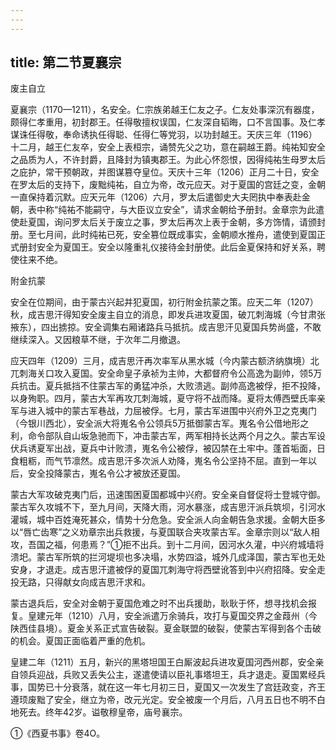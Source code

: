 ```yaml
---
---
---
```

title: 第二节夏襄宗
---



废主自立

夏襄宗（1170—1211），名安全。仁宗族弟越王仁友之子。仁友处事深沉有器度，颇得仁孝重用，初封郡王。任得敬擅权误国，仁友深自韬晦，口不言国事。及仁孝谋诛任得敬，奉命诱执任得聪、任得仁等党羽，以功封越王。天庆三年（1196）十二月，越王仁友卒，安全上表桓宗，诵赞先父之功，意在嗣越王爵。纯祐知安全之品质为人，不许封爵，且降封为镇夷郡王。为此心怀怨恨，因得纯祐生母罗太后之庇护，常干预朝政，并图谋篡夺皇位。天庆十三年（1206）正月二十日，安全在罗太后的支持下，废黜纯祐，自立为帝，改元应天。对于夏国的宫廷之变，金朝一直保持着沉默。应天元年（1206）六月，罗太后遣御史大夫罔执中奉表赴金朝，表中称“纯祐不能嗣守，与大臣议立安全”，请求金朝给予册封。金章宗为此遣使赴夏国，询问罗太后关于废立之事，罗太后再次上表于金朝，多方饰情，请颁封册。至七月间，此时纯祐已死，安全篡位既成事实，金朝顺水推舟，遣使到夏国正式册封安全为夏国王。安全以隆重礼仪接待金封册使。此后金夏保持和好关系，聘使往来不绝。

附金抗蒙

安全在位期间，由于蒙古兴起并犯夏国，初行附金抗蒙之策。应天二年（1207）秋，成吉思汗得知安全废主自立的消息，即发兵进攻夏国，破兀刺海城（今甘肃张掖东），四出掳掠。安全调集右厢诸路兵马抵抗。成吉思汗见夏国兵势尚盛，不敢继续深入。又因粮草不继，于次年二月撤退。

应天四年（1209）三月，成吉思汗再次率军从黑水城（今内蒙古额济纳旗境）北兀刺海关口攻入夏国。安全命皇子承祯为主帅，大都督府令公高逸为副帅，领5万兵抗击。夏兵抵挡不住蒙古军的勇猛冲杀，大败溃逃。副帅高逸被俘，拒不投降，以身殉职。四月，蒙古大军再攻兀刺海城，夏守将不战而降。夏将太傅西壁氏率亲军与进入城中的蒙古军巷战，力屈被俘。七月，蒙古军进围中兴府外卫之克夷门（今银川西北），安全派大将嵬名令公领兵5万抵御蒙古军。嵬名令公借地形之利，命令部队自山坂急驰而下，冲击蒙古军，两军相持长达两个月之久。蒙古军设伏兵诱夏军出战，夏兵中计败溃，嵬名令公被俘，被囚禁在土牢中。蓬首垢面，日食粗粝，而气节凛然。成吉思汗多次派人劝降，嵬名令公坚持不屈。直到一年以后，安全投降蒙古，嵬名令公才被放还夏国。

蒙古大军攻破克夷门后，迅速围困夏国都城中兴府。安全亲自督促将士登城守御。蒙古军久攻城不下，至九月间，天降大雨，河水暴涨，成吉思汗派兵筑坝，引河水灌城，城中百姓淹死甚众，情势十分危急。安全派人向金朝告急求援。金朝大臣多以“唇亡齿寒”之义劝章宗出兵救援，与夏国联合夹攻蒙古军。金章宗则以“敌人相攻，吾国之福，何患焉？”①拒不出兵。到十二月间，因河水久灌，中兴府城墙将溃圯。蒙古军所筑的拦河堤坝也多决塌，水势四溢，城外几成泽国，蒙古军也无处安身，才退走。成吉思汗遣被俘的夏国兀刺海守将西壁讹答到中兴府招降。安全走投无路，只得献女向成吉思汗求和。

蒙古退兵后，安全对金朝于夏国危难之时不出兵援助，耿耿于怀，想寻找机会报复。皇建元年（1210）八月，安全派遣万余骑兵，攻打与夏国交界之金葭州（今陕西佳县境）。夏金关系正式宣告破裂。夏金联盟的破裂，使蒙古军得到各个击破的机会。夏国正面临着严重的危机。

皇建二年（1211）五月，新兴的黑塔坦国王白厮波起兵进攻夏国河西州郡，安全亲自领兵迎战，兵败又丢失公主，遂遣使请以臣礼事塔坦王，兵才退走。夏国累经兵事，国势已十分衰落，就在这一年七月初三日，夏国又一次发生了宫廷政变，齐王遵顼废黜了安全，继立为帝，改元光定。安全被废一个月后，八月五日也不明不白地死去。终年42岁。谥敬穆皇帝，庙号襄宗。

①《西夏书事》卷4O。